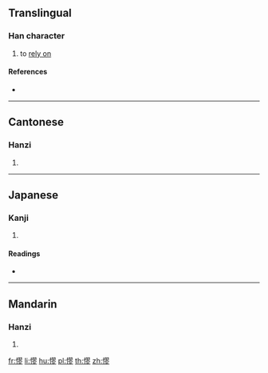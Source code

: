 ==Translingual==

===Han character===
{{Han char|rn=61|rad=心|as=11|sn=14|four=97022|canj=PSMH|ids=⿰忄翏}}

# to [[rely on]]

====References====
* {{Han ref|kx=0401.220|dkj=11167|dj=0741.100|hdz=42348.100|uh=6180|ud=24960|bh=E1CC|bd=57804}}

----

==Cantonese==

===Hanzi===
{{yue-hanzi|jyut=[[liu4]]|y=liu4}}

# {{defn|lang=yue|sort=心11}}

----

==Japanese==

===Kanji===
{{ja-kanji|grade=|rs=心11}}

# {{defn|lang=ja|sort=心11}}

====Readings====
* {{ja-readings|on=[[りょう]] (ryō), [[りゅう]] (ryū), [[る]] (ru)|kun=}}

----

==Mandarin==

===Hanzi===
{{cmn-hanzi|pin=[[liáo]] ([[liao2]])|wg=liao<sup>2</sup>}}

# {{defn|lang=cmn|sort=心11}}

[[fr:憀]]
[[li:憀]]
[[hu:憀]]
[[pl:憀]]
[[th:憀]]
[[zh:憀]]
